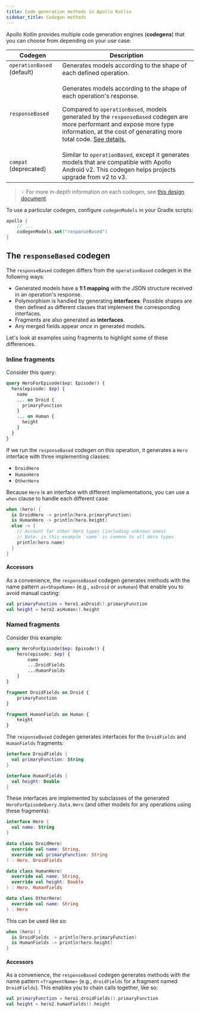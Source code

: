 ```yaml
---
title: Code generation methods in Apollo Kotlin
sidebar_title: Codegen methods
---
```


Apollo Kotlin provides multiple code generation engines (**codegens**) that you can choose from depending on your use case:


| Codegen | Description |
|---------|-------------|
| `operationBased` (default) | Generates models according to the shape of each defined operation. |
| `responseBased` | <p>Generates models according to the shape of each operation's response.</p><p>Compared to `operationBased`, models generated by the `responseBased` codegen are more performant and expose more type information, at the cost of generating more total code. [See details.](#the-responsebased-codegen)  </p> |
| `compat` (deprecated) | Similar to `operationBased`, except it generates models that are compatible with Apollo Android v2. This codegen helps projects upgrade from v2 to v3. |

> 💡 For more in-depth information on each codegen, see [this design document](https://github.com/apollographql/apollo-android/blob/dev-3.x/design-docs/Codegen.md).


To use a particular codegen, configure `codegenModels` in your Gradle scripts:

```kotlin:title=build.gradle.kts
apollo {
    // ...
    codegenModels.set("responseBased")
}
```

## The `responseBased` codegen

The `responseBased` codegen differs from the `operationBased` codegen in the following ways:

* Generated models have a **1:1 mapping** with the JSON structure received in an operation's response.
* Polymorphism is handled by generating **interfaces**. Possible shapes are then defined as different classes that implement the corresponding interfaces.
* Fragments are also generated as **interfaces**.
* Any merged fields appear _once_ in generated models.

Let's look at examples using fragments to highlight some of these differences.

### Inline fragments

Consider this query:

```graphql{4-9}:title=HeroQuery.graphql
query HeroForEpisode($ep: Episode!) {
  hero(episode: $ep) {
    name
    ... on Droid {
      primaryFunction
    }
    ... on Human {
      height
    }
  }
}
```

If we run the `responseBased` codegen on this operation, it generates a `Hero` interface with three implementing classes:

* `DroidHero`
* `HumanHero`
* `OtherHero`

Because `Hero` is an interface with different implementations, you can use a `when` clause to handle each different case:

```kotlin
when (hero) {
  is DroidHero -> println(hero.primaryFunction)
  is HumanHero -> println(hero.height)
  else -> {
    // Account for other Hero types (including unknown ones)
    // Note: in this example `name` is common to all Hero types
    println(hero.name)
  }
}
```

#### Accessors

As a convenience, the `responseBased` codegen generates methods with the name pattern `as<ShapeName>` (e.g., `asDroid` or `asHuman`) that enable you to avoid manual casting:

```kotlin
val primaryFunction = hero1.asDroid().primaryFunction
val height = hero2.asHuman().height
```

### Named fragments

Consider this example:

```graphql{9-15}:title=HeroQuery.graphql
query HeroForEpisode($ep: Episode!) {
    hero(episode: $ep) {
        name
        ...DroidFields
        ...HumanFields
    }
}

fragment DroidFields on Droid {
    primaryFunction
}

fragment HumanFields on Human {
    height
}
```

The `responseBased` codegen generates interfaces for the `DroidFields` and `HumanFields` fragments:

```kotlin
interface DroidFields {
  val primaryFunction: String
}

interface HumanFields {
  val height: Double
}
```

These interfaces are implemented by subclasses of the generated `HeroForEpisodeQuery.Data.Hero` (and other models for any operations using
these fragments):

```kotlin:title=HeroForEpisodeQuery.kt
interface Hero {
  val name: String
}

data class DroidHero(
  override val name: String,
  override val primaryFunction: String
) : Hero, DroidFields

data class HumanHero(
  override val name: String,
  override val height: Double
) : Hero, HumanFields

data class OtherHero(
  override val name: String
) : Hero
```

This can be used like so:

```kotlin
when (hero) {
  is DroidFields -> println(hero.primaryFunction)
  is HumanFields -> println(hero.height)
}
```

#### Accessors

As a convenience, the `responseBased` codegen generates methods with the name pattern `<fragmentName>` (e.g., `droidFields` for a fragment named `DroidFields`). This enables you to chain calls together, like so:

```kotlin
val primaryFunction = hero1.droidFields().primaryFunction
val height = hero2.humanFields().height
```
